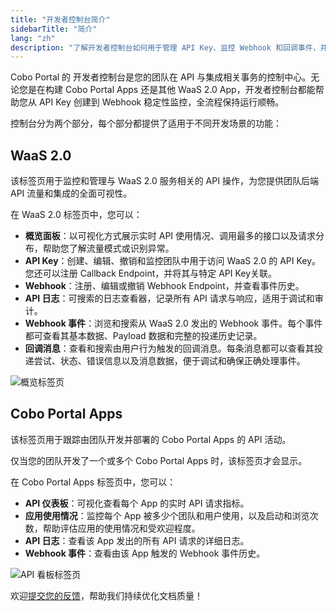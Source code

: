 ```yaml
---
title: "开发者控制台简介"
sidebarTitle: "简介"
lang: "zh"
description: "了解开发者控制台如何用于管理 API Key、监控 Webhook 和回调事件，并跟踪团队内应用的使用情况。"
---
```


Cobo Portal 的 开发者控制台是您的团队在 API 与集成相关事务的控制中心。无论您是在构建 Cobo Portal Apps 还是其他 WaaS 2.0 App，开发者控制台都能帮助您从 API Key 创建到 Webhook 稳定性监控，全流程保持运行顺畅。

控制台分为两个部分，每个部分都提供了适用于不同开发场景的功能：

## WaaS 2.0

该标签页用于监控和管理与 WaaS 2.0 服务相关的 API 操作，为您提供团队后端 API 流量和集成的全面可视性。

在 WaaS 2.0 标签页中，您可以：

- **概览面板**：以可视化方式展示实时 API 使用情况、调用最多的接口以及请求分布，帮助您了解流量模式或识别异常。
- **API Key**：创建、编辑、撤销和监控团队中用于访问 WaaS 2.0 的 API Key。您还可以注册 Callback Endpoint，并将其与特定 API Key关联。
- **Webhook**：注册、编辑或撤销 Webhook Endpoint，并查看事件历史。
- **API 日志**：可搜索的日志查看器，记录所有 API 请求与响应，适用于调试和审计。
- **Webhook 事件**：浏览和搜索从 WaaS 2.0 发出的 Webhook 事件。每个事件都可查看其基本数据、Payload 数据和完整的投递历史记录。
- **回调消息**：查看和搜索由用户行为触发的回调消息。每条消息都可以查看其投递尝试、状态、错误信息以及消息数据，便于调试和确保正确处理事件。

<img src="/cn/images/developer-console/overview.png" className="screenshot_full_screen" alt="概览标签页" />

## Cobo Portal Apps

该标签页用于跟踪由团队开发并部署的 Cobo Portal Apps 的 API 活动。

<Info>仅当您的团队开发了一个或多个 Cobo Portal Apps 时，该标签页才会显示。</Info>

在 Cobo Portal Apps 标签页中，您可以：

- **API 仪表板**：可视化查看每个 App 的实时 API 请求指标。
- **应用使用情况**：监控每个 App 被多少个团队和用户使用，以及启动和浏览次数，帮助评估应用的使用情况和受欢迎程度。
- **API 日志**：查看该 App 发出的所有 API 请求的详细日志。
- **Webhook 事件**：查看由该 App 触发的 Webhook 事件历史。

<img src="/cn/images/developer-console/api_dashboard.png" className="screenshot_full_screen" alt="API 看板标签页" />

<Tip>欢迎[提交您的反馈](https://forms.zohopublic.com/cobo/form/DocumentFeedbackForm/formperma/QvLOhxJv1_JMsJ-1dleZ8Itb_7rzN-LtgvsDdxosoVI?referrername=manuals)，帮助我们持续优化文档质量！</Tip>